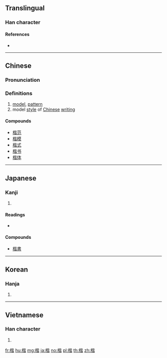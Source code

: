 ==Translingual==

===Han character===
{{Han char|rn=75|rad=木|as=09|sn=13|four=41961|canj=DPPA|ids=⿰木皆}}

====References====
* {{Han ref|kx=0542.050|dkj=15185|dj=0930.010|hdz=21246.130|uh=6977|ud=26999|bh=B7A2|bd=47010}}

----

==Chinese==
{{zh-forms}}

===Pronunciation===
{{zh-pron
|m=kǎi,jiē
|c=gaai1,kaai2
|mc=y
|oc=y
|ma=
|cat=n
}}

===Definitions===
# [[model]], [[pattern]]
# model [[style]] of [[Chinese]] [[writing]]

====Compounds====
* [[楷范]]
* [[楷模]]
* [[楷式]]
* [[楷书]]
* [[楷体]]

----

==Japanese==

===Kanji===
{{ja-kanji|grade=|rs=木09}}

# {{defn|lang=ja|sort=木09}}

====Readings====
* {{ja-readings|on=[[かい]] (kai)|kun=[[かた]] (kata), [[のっとる]] (nottoru), [[ただしい]] (tadashii)}}

====Compounds====
* [[楷書]]

----

==Korean==

===Hanja===
{{ko-hanja|hangeul=해|eumhun=|rv=hae|mr=hae|y=hay}}

# {{defn|lang=ko|sort=木09}}

----

==Vietnamese==

===Han character===
{{vi-readings|rs=木09| hanviet = [[giai]], [[khai]]}}

# {{defn|lang=vi|sort=木09}}

[[fr:楷]]
[[hu:楷]]
[[mg:楷]]
[[ja:楷]]
[[no:楷]]
[[pl:楷]]
[[th:楷]]
[[zh:楷]]